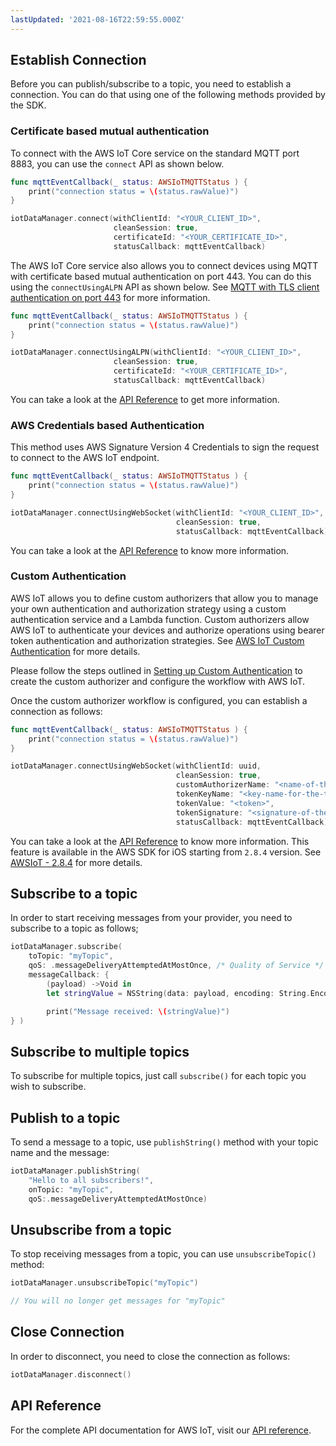 ```yaml
---
lastUpdated: '2021-08-16T22:59:55.000Z'
---
```

## Establish Connection

Before you can publish/subscribe to a topic, you need to establish a connection. You can do that using one of the following methods provided by the SDK.

### Certificate based mutual authentication

To connect with the AWS IoT Core service on the standard MQTT port 8883, you can use the `connect` API as shown below.

```swift
func mqttEventCallback(_ status: AWSIoTMQTTStatus ) {
    print("connection status = \(status.rawValue)")
}

iotDataManager.connect(withClientId: "<YOUR_CLIENT_ID>",
                       cleanSession: true,
                       certificateId: "<YOUR_CERTIFICATE_ID>",
                       statusCallback: mqttEventCallback)
```

The AWS IoT Core service also allows you to connect devices using MQTT with certificate based mutual authentication on port 443. You can do this using the `connectUsingALPN` API as shown below. See [MQTT with TLS client authentication on port 443](https://aws.amazon.com/blogs/iot/mqtt-with-tls-client-authentication-on-port-443-why-it-is-useful-and-how-it-works/) for more information.

```swift
func mqttEventCallback(_ status: AWSIoTMQTTStatus ) {
    print("connection status = \(status.rawValue)")
}

iotDataManager.connectUsingALPN(withClientId: "<YOUR_CLIENT_ID>",
                       cleanSession: true,
                       certificateId: "<YOUR_CERTIFICATE_ID>",
                       statusCallback: mqttEventCallback)
```

You can take a look at the [API Reference](https://aws-amplify.github.io/aws-sdk-ios/docs/reference/AWSIoT/Classes/AWSIoTDataManager.html#/c:objc(cs)AWSIoTDataManager(im)connectUsingALPNWithClientId:cleanSession:certificateId:statusCallback:) to get more information.

### AWS Credentials based Authentication

This method uses AWS Signature Version 4 Credentials to sign the request to connect to the AWS IoT endpoint.

```swift
func mqttEventCallback(_ status: AWSIoTMQTTStatus ) {
    print("connection status = \(status.rawValue)")
}

iotDataManager.connectUsingWebSocket(withClientId: "<YOUR_CLIENT_ID>",
                                     cleanSession: true,
                                     statusCallback: mqttEventCallback)
```

You can take a look at the [API Reference](https://aws-amplify.github.io/aws-sdk-ios/docs/reference/AWSIoT/Classes/AWSIoTDataManager.html#/c:objc(cs)AWSIoTDataManager(im)connectUsingWebSocketWithClientId:cleanSession:statusCallback:) to know more information.

### Custom Authentication

AWS IoT allows you to define custom authorizers that allow you to manage your own authentication and authorization strategy using a custom authentication service and a Lambda function. Custom authorizers allow AWS IoT to authenticate your devices and authorize operations using bearer token authentication and authorization strategies. See [AWS IoT Custom Authentication](https://docs.aws.amazon.com/iot/latest/developerguide/iot-custom-authentication.html) for more details.

Please follow the steps outlined in [Setting up Custom Authentication](https://aws.amazon.com/blogs/security/how-to-use-your-own-identity-and-access-management-systems-to-control-access-to-aws-iot-resources/) to create the custom authorizer and configure the workflow with AWS IoT.

Once the custom authorizer workflow is configured, you can establish a connection as follows:

```swift
func mqttEventCallback(_ status: AWSIoTMQTTStatus ) {
    print("connection status = \(status.rawValue)")
}

iotDataManager.connectUsingWebSocket(withClientId: uuid,
                                     cleanSession: true,
                                     customAuthorizerName: "<name-of-the-custom-authorizer>",
                                     tokenKeyName: "<key-name-for-the-token>",
                                     tokenValue: "<token>",
                                     tokenSignature: "<signature-of-the-token>",
                                     statusCallback: mqttEventCallback)
```

You can take a look at the [API Reference](https://aws-amplify.github.io/aws-sdk-ios/docs/reference/AWSIoT/Classes/AWSIoTDataManager.html#/c:objc(cs)AWSIoTDataManager(im)connectUsingWebSocketWithClientId:cleanSession:customAuthorizerName:tokenKeyName:tokenValue:tokenSignature:statusCallback:) to know more information. This feature is available in the AWS SDK for iOS starting from `2.8.4` version. See [AWSIoT - 2.8.4](https://github.com/aws-amplify/aws-sdk-ios/blob/master/CHANGELOG#284) for more details.

## Subscribe to a topic

In order to start receiving messages from your provider, you need to subscribe to a topic as follows;

```swift
iotDataManager.subscribe(
    toTopic: "myTopic",
    qoS: .messageDeliveryAttemptedAtMostOnce, /* Quality of Service */
    messageCallback: {
        (payload) ->Void in
        let stringValue = NSString(data: payload, encoding: String.Encoding.utf8.rawValue)!

        print("Message received: \(stringValue)")
} )
```

## Subscribe to multiple topics

To subscribe for multiple topics, just call `subscribe()` for each topic you wish to subscribe. 

## Publish to a topic

To send a message to a topic, use `publishString()` method with your topic name and the message:

```swift
iotDataManager.publishString(
    "Hello to all subscribers!",
    onTopic: "myTopic", 
    qoS:.messageDeliveryAttemptedAtMostOnce)
```

## Unsubscribe from a topic

To stop receiving messages from a topic, you can use `unsubscribeTopic()` method:

```swift
iotDataManager.unsubscribeTopic("myTopic")

// You will no longer get messages for "myTopic"
```

## Close Connection

In order to disconnect, you need to close the connection as follows:

```swift
iotDataManager.disconnect()
```

## API Reference

For the complete API documentation for AWS IoT, visit our [API reference](https://aws-amplify.github.io/aws-sdk-ios/docs/reference/AWSIoT/Classes/AWSIoTDataManager.html).
